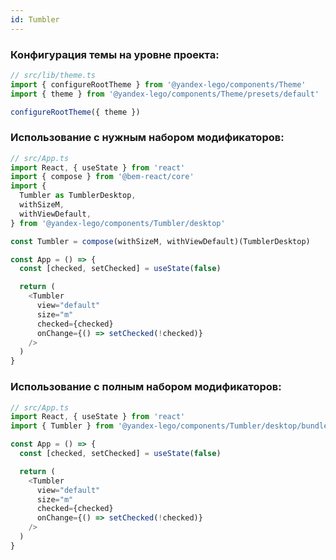 ```yaml
---
id: Tumbler
---
```


### Конфигурация темы на уровне проекта:

```ts
// src/lib/theme.ts
import { configureRootTheme } from '@yandex-lego/components/Theme'
import { theme } from '@yandex-lego/components/Theme/presets/default'

configureRootTheme({ theme })
```

### Использование с нужным набором модификаторов:

```ts
// src/App.ts
import React, { useState } from 'react'
import { compose } from '@bem-react/core'
import {
  Tumbler as TumblerDesktop,
  withSizeM,
  withViewDefault,
} from '@yandex-lego/components/Tumbler/desktop'

const Tumbler = compose(withSizeM, withViewDefault)(TumblerDesktop)

const App = () => {
  const [checked, setChecked] = useState(false)

  return (
    <Tumbler
      view="default"
      size="m"
      checked={checked}
      onChange={() => setChecked(!checked)}
    />
  )
}
```

### Использование с полным набором модификаторов:

```ts
// src/App.ts
import React, { useState } from 'react'
import { Tumbler } from '@yandex-lego/components/Tumbler/desktop/bundle'

const App = () => {
  const [checked, setChecked] = useState(false)

  return (
    <Tumbler
      view="default"
      size="m"
      checked={checked}
      onChange={() => setChecked(!checked)}
    />
  )
}
```